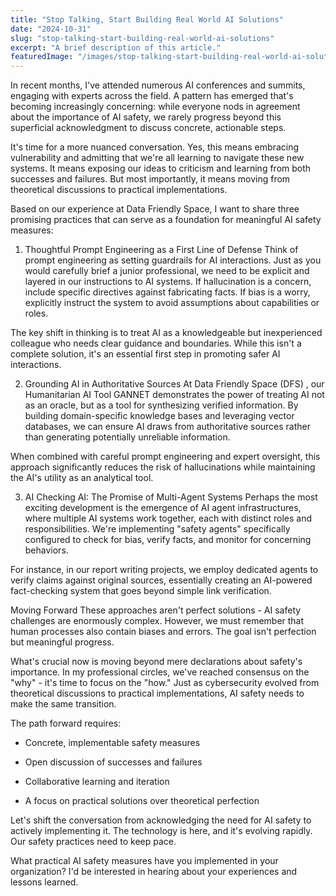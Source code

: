 ```yaml
---
title: "Stop Talking, Start Building Real World AI Solutions"
date: "2024-10-31"
slug: "stop-talking-start-building-real-world-ai-solutions"
excerpt: "A brief description of this article."
featuredImage: "/images/stop-talking-start-building-real-world-ai-solutions.webp"
---
```

In recent months, I've attended numerous AI conferences and summits, engaging with experts across the field. A pattern has emerged that's becoming increasingly concerning: while everyone nods in agreement about the importance of AI safety, we rarely progress beyond this superficial acknowledgment to discuss concrete, actionable steps.

It's time for a more nuanced conversation. Yes, this means embracing vulnerability and admitting that we're all learning to navigate these new systems. It means exposing our ideas to criticism and learning from both successes and failures. But most importantly, it means moving from theoretical discussions to practical implementations.

Based on our experience at Data Friendly Space, I want to share three promising practices that can serve as a foundation for meaningful AI safety measures:

1. Thoughtful Prompt Engineering as a First Line of Defense
Think of prompt engineering as setting guardrails for AI interactions. Just as you would carefully brief a junior professional, we need to be explicit and layered in our instructions to AI systems. If hallucination is a concern, include specific directives against fabricating facts. If bias is a worry, explicitly instruct the system to avoid assumptions about capabilities or roles.

The key shift in thinking is to treat AI as a knowledgeable but inexperienced colleague who needs clear guidance and boundaries. While this isn't a complete solution, it's an essential first step in promoting safer AI interactions.

2. Grounding AI in Authoritative Sources
At Data Friendly Space (DFS) , our Humanitarian AI Tool GANNET demonstrates the power of treating AI not as an oracle, but as a tool for synthesizing verified information. By building domain-specific knowledge bases and leveraging vector databases, we can ensure AI draws from authoritative sources rather than generating potentially unreliable information.

When combined with careful prompt engineering and expert oversight, this approach significantly reduces the risk of hallucinations while maintaining the AI's utility as an analytical tool.

3. AI Checking AI: The Promise of Multi-Agent Systems
Perhaps the most exciting development is the emergence of AI agent infrastructures, where multiple AI systems work together, each with distinct roles and responsibilities. We're implementing "safety agents" specifically configured to check for bias, verify facts, and monitor for concerning behaviors.

For instance, in our report writing projects, we employ dedicated agents to verify claims against original sources, essentially creating an AI-powered fact-checking system that goes beyond simple link verification.

Moving Forward
These approaches aren't perfect solutions - AI safety challenges are enormously complex. However, we must remember that human processes also contain biases and errors. The goal isn't perfection but meaningful progress.

What's crucial now is moving beyond mere declarations about safety's importance. In my professional circles, we've reached consensus on the "why" - it's time to focus on the "how." Just as cybersecurity evolved from theoretical discussions to practical implementations, AI safety needs to make the same transition.

The path forward requires:

- Concrete, implementable safety measures

- Open discussion of successes and failures

- Collaborative learning and iteration

- A focus on practical solutions over theoretical perfection

Let's shift the conversation from acknowledging the need for AI safety to actively implementing it. The technology is here, and it's evolving rapidly. Our safety practices need to keep pace.

What practical AI safety measures have you implemented in your organization? I'd be interested in hearing about your experiences and lessons learned.
